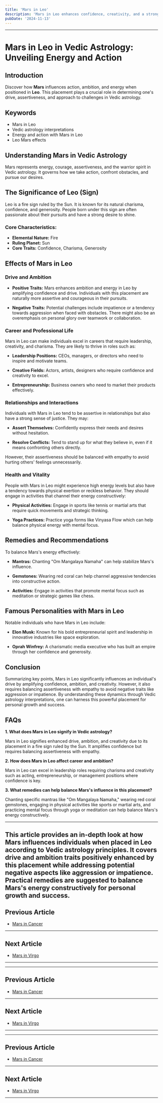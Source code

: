 ```yaml
---
title: 'Mars in Leo'
description: 'Mars in Leo enhances confidence, creativity, and a strong will. Individuals are ambitious, charismatic leaders who are driven to achieve recognition and make a significant impact in Vedic Astrology'
pubDate: '2024-11-13'
---
```


---

# Mars in Leo in Vedic Astrology: Unveiling Energy and Action

## Introduction

Discover how **Mars** influences action, ambition, and energy when positioned in **Leo**. This placement plays a crucial role in determining one's drive, assertiveness, and approach to challenges in Vedic astrology.

## Keywords

- Mars in Leo
- Vedic astrology interpretations
- Energy and action with Mars in Leo
- Leo Mars effects

## Understanding Mars in Vedic Astrology

Mars represents energy, courage, assertiveness, and the warrior spirit in Vedic astrology. It governs how we take action, confront obstacles, and pursue our desires.

## The Significance of Leo (Sign)

Leo is a fire sign ruled by the Sun. It is known for its natural charisma, confidence, and generosity. People born under this sign are often passionate about their pursuits and have a strong desire to shine.

### Core Characteristics:
- **Elemental Nature:** Fire
- **Ruling Planet:** Sun
- **Core Traits:** Confidence, Charisma, Generosity

## Effects of Mars in Leo

### Drive and Ambition

- **Positive Traits:** Mars enhances ambition and energy in Leo by amplifying confidence and drive. Individuals with this placement are naturally more assertive and courageous in their pursuits.
  
- **Negative Traits:** Potential challenges include impatience or a tendency towards aggression when faced with obstacles. There might also be an overemphasis on personal glory over teamwork or collaboration.

### Career and Professional Life

Mars in Leo can make individuals excel in careers that require leadership, creativity, and charisma. They are likely to thrive in roles such as:
  
- **Leadership Positions:** CEOs, managers, or directors who need to inspire and motivate teams.
  
- **Creative Fields:** Actors, artists, designers who require confidence and creativity to excel.
  
- **Entrepreneurship:** Business owners who need to market their products effectively.

### Relationships and Interactions

Individuals with Mars in Leo tend to be assertive in relationships but also have a strong sense of justice. They may:
  
- **Assert Themselves:** Confidently express their needs and desires without hesitation.
  
- **Resolve Conflicts:** Tend to stand up for what they believe in, even if it means confronting others directly.

However, their assertiveness should be balanced with empathy to avoid hurting others' feelings unnecessarily.

### Health and Vitality

People with Mars in Leo might experience high energy levels but also have a tendency towards physical exertion or reckless behavior. They should engage in activities that channel their energy constructively:

- **Physical Activities:** Engage in sports like tennis or martial arts that require quick movements and strategic thinking.
  
- **Yoga Practices:** Practice yoga forms like Vinyasa Flow which can help balance physical energy with mental focus.

## Remedies and Recommendations

To balance Mars's energy effectively:

- **Mantras:** Chanting "Om Mangalaya Namaha" can help stabilize Mars's influence.
  
- **Gemstones:** Wearing red coral can help channel aggressive tendencies into constructive action.
  
- **Activities:** Engage in activities that promote mental focus such as meditation or strategic games like chess.

## Famous Personalities with Mars in Leo

Notable individuals who have Mars in Leo include:

- **Elon Musk:** Known for his bold entrepreneurial spirit and leadership in innovative industries like space exploration.
  
- **Oprah Winfrey:** A charismatic media executive who has built an empire through her confidence and generosity.

## Conclusion

Summarizing key points, Mars in Leo significantly influences an individual's drive by amplifying confidence, ambition, and creativity. However, it also requires balancing assertiveness with empathy to avoid negative traits like aggression or impatience. By understanding these dynamics through Vedic astrology interpretations, one can harness this powerful placement for personal growth and success.

## FAQs

**1. What does Mars in Leo signify in Vedic astrology?**

Mars in Leo signifies enhanced drive, ambition, and creativity due to its placement in a fire sign ruled by the Sun. It amplifies confidence but requires balancing assertiveness with empathy.

**2. How does Mars in Leo affect career and ambition?**

Mars in Leo can excel in leadership roles requiring charisma and creativity such as acting, entrepreneurship, or management positions where confidence is key.

**3. What remedies can help balance Mars's influence in this placement?**

Chanting specific mantras like "Om Mangalaya Namaha," wearing red coral gemstones, engaging in physical activities like sports or martial arts, and practicing mental focus through yoga or meditation can help balance Mars's energy constructively.

---

This article provides an in-depth look at how Mars influences individuals when placed in Leo according to Vedic astrology principles. It covers drive and ambition traits positively enhanced by this placement while addressing potential negative aspects like aggression or impatience. Practical remedies are suggested to balance Mars's energy constructively for personal growth and success.
---

## Previous Article
- [Mars in Cancer](/blogs-md/0803_Mars_In_Rashi/080304_Mars_in_Cancer.mdx)

---

## Next Article
- [Mars in Virgo](/blogs-md/0803_Mars_In_Rashi/080306_Mars_in_Virgo.mdx)

---
---

## Previous Article
- [Mars in Cancer](080304_Mars_in_Cancer.mdx)

---

## Next Article
- [Mars in Virgo](080306_Mars_in_Virgo.mdx)

---
---

## Previous Article
- [Mars in Cancer](080304_Mars_in_Cancer.mdx)

---

## Next Article
- [Mars in Virgo](080306_Mars_in_Virgo.mdx)

---
